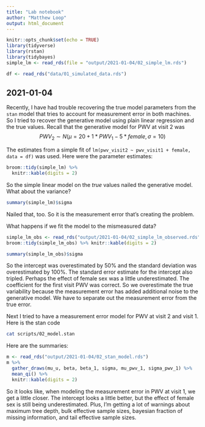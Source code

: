 ```yaml
---
title: "Lab notebook"
author: "Matthew Loop"
output: html_document
---
```


```r
knitr::opts_chunk$set(echo = TRUE)
library(tidyverse)
library(rstan)
library(tidybayes)
simple_lm <- read_rds(file = "output/2021-01-04/02_simple_lm.rds")

df <- read_rds("data/01_simulated_data.rds")
```

## 2021-01-04

Recently, I have had trouble recovering the true model parameters from the `stan` model that tries to account for measurement error in both machines. 
So I tried to recover the generative model using plain linear regression and the true values. Recall that the generative model for PWV at visit 2 was $$PWV_2 \sim N(\mu = 20 + 1 * PWV_1 - 5 * female, \sigma = 10)$$

The estimates from a simple fit of `lm(pwv_visit2 ~ pwv_visit1 + female, data = df)` was used. Here were the parameter estimates:

```r
broom::tidy(simple_lm) %>%
  knitr::kable(digits = 2)
```

So the simple linear model on the *true* values nailed the generative model. What about the variance? 

```r
summary(simple_lm)$sigma
```

Nailed that, too. So it is the measurement error that's creating the problem.

What happens if we fit the model to the mismeasured data?

```r
simple_lm_obs <- read_rds("output/2021-01-04/02_simple_lm_observed.rds")
broom::tidy(simple_lm_obs) %>% knitr::kable(digits = 2)
```

```r
summary(simple_lm_obs)$sigma
```

So the intercept was overestimated by 50% and the standard deviation was overestimated by 100%. The standard error estimate for the intercept also tripled. Perhaps the effect of female sex was a little underestimated. The coefficient for the first visit PWV was correct. So we overestimate the true variability because the measurement error has added additional noise to the generative model. We have to separate out the measurement error from the true error. 

Next I tried to have a measurement error model for PWV at visit 2 and visit 1. Here is the stan code

```bash
cat scripts/02_model.stan
```

Here are the summaries:
```r
m <- read_rds("output/2021-01-04/02_stan_model.rds")
m %>%
  gather_draws(mu_u, beta, beta_1, sigma, mu_pwv_1, sigma_pwv_1) %>%
  mean_qi() %>%
  knitr::kable(digits = 2)
```

So it looks like, when modeling the measurement error in PWV at visit 1, we get a little closer. The intercept looks a little better, but the effect of female sex is still being underestimated. Plus, I'm getting a lot of warnings about maximum tree depth, bulk effective sample sizes, bayesian fraction of missing information, and tail effective sample sizes.
